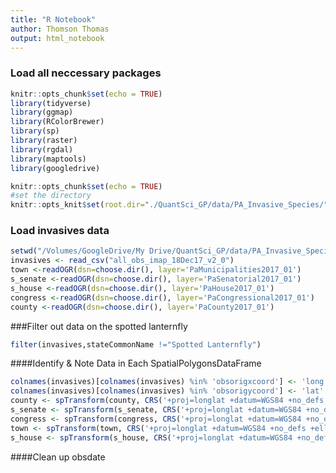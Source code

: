```yaml
---
title: "R Notebook"
author: Thomson Thomas
output: html_notebook
---
```


### Load all neccessary packages 
```r
knitr::opts_chunk$set(echo = TRUE)
library(tidyverse)
library(ggmap)
library(RColorBrewer)
library(sp)
library(raster)
library(rgdal)
library(maptools)
library(googledrive)
```

```r
knitr::opts_chunk$set(echo = TRUE)
#set the directory
knitr::opts_knit$set(root.dir="./QuantSci_GP/data/PA_Invasive_Species/")
```

### Load invasives data
```r
setwd("/Volumes/GoogleDrive/My Drive/QuantSci_GP/data/PA_Invasive_Species")
invasives <- read_csv("all_obs_imap_18Dec17_v2_0")
town <-readOGR(dsn=choose.dir(), layer='PaMunicipalities2017_01')
s_senate <-readOGR(dsn=choose.dir(), layer='PaSenatorial2017_01')
s_house <-readOGR(dsn=choose.dir(), layer='PaHouse2017_01')
congress <-readOGR(dsn=choose.dir(), layer='PaCongressional2017_01')
county <-readOGR(dsn=choose.dir(), layer='PaCounty2017_01')
```

###Filter out data on the spotted lanternfly
```r
filter(invasives,stateCommonName !="Spotted Lanternfly")
```

####Identify & Note Data in Each SpatialPolygonsDataFrame

```r
colnames(invasives)[colnames(invasives) %in% 'obsorigxcoord'] <- 'long'
colnames(invasives)[colnames(invasives) %in% 'obsorigycoord'] <- 'lat'
county <- spTransform(county, CRS('+proj=longlat +datum=WGS84 +no_defs +ellps=WGS84 +towgs84=0,0,0'))
s_senate <- spTransform(s_senate, CRS('+proj=longlat +datum=WGS84 +no_defs +ellps=WGS84 +towgs84=0,0,0'))
congress <- spTransform(congress, CRS('+proj=longlat +datum=WGS84 +no_defs +ellps=WGS84 +towgs84=0,0,0'))
town <- spTransform(town, CRS('+proj=longlat +datum=WGS84 +no_defs +ellps=WGS84 +towgs84=0,0,0'))
s_house <- spTransform(s_house, CRS('+proj=longlat +datum=WGS84 +no_defs +ellps=WGS84 +towgs84=0,0,0'))
```

####Clean up obsdate

